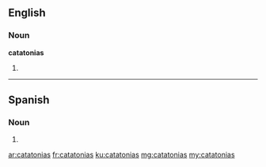 ==English==

===Noun===
'''catatonias'''

# {{plural of|catatonia}}

----

==Spanish==

===Noun===
{{head|es|noun form|g=f|g2=p}}

# {{plural of|catatonia|lang=es|nocat=1}}

[[ar:catatonias]]
[[fr:catatonias]]
[[ku:catatonias]]
[[mg:catatonias]]
[[my:catatonias]]